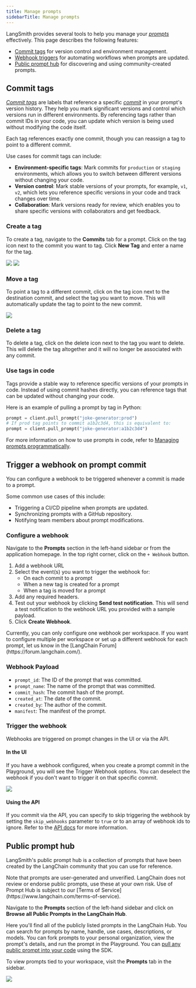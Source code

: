 ```yaml
---
title: Manage prompts
sidebarTitle: Manage prompts
---
```


LangSmith provides several tools to help you manage your [_prompts_](/langsmith/prompt-engineering-concepts) effectively. This page describes the following features:

- [Commit tags](#commit-tags) for version control and environment management.
- [Webhook triggers](#trigger-a-webhook-on-prompt-commit) for automating workflows when prompts are updated.
- [Public prompt hub](#public-prompt-hub) for discovering and using community-created prompts.

## Commit tags

[_Commit tags_](/langsmith/prompt-engineering-concepts#tags) are labels that reference a specific [_commit_](/langsmith/prompt-engineering-concepts#commits) in your prompt's version history. They help you mark significant versions and control which versions run in different environments. By referencing tags rather than commit IDs in your code, you can update which version is being used without modifying the code itself.

Each tag references exactly one commit, though you can reassign a tag to point to a different commit.

Use cases for commit tags can include:

- **Environment-specific tags**: Mark commits for `production` or `staging` environments, which allows you to switch between different versions without changing your code.
- **Version control**: Mark stable versions of your prompts, for example, `v1`, `v2`, which lets you reference specific versions in your code and track changes over time.
- **Collaboration**: Mark versions ready for review, which enables you to share specific versions with collaborators and get feedback.

### Create a tag

To create a tag, navigate to the **Commits** tab for a prompt. Click on the tag icon next to the commit you want to tag. Click **New Tag** and enter a name for the tag.

![](/langsmith/images/commits-tab.png) ![](/langsmith/images/create-new-prompt-tag.png)

### Move a tag

To point a tag to a different commit, click on the tag icon next to the destination commit, and select the tag you want to move. This will automatically update the tag to point to the new commit.

![](/langsmith/images/move-prompt-tag.png)

### Delete a tag

To delete a tag, click on the delete icon next to the tag you want to delete. This will delete the tag altogether and it will no longer be associated with any commit.

### Use tags in code

Tags provide a stable way to reference specific versions of your prompts in code. Instead of using commit hashes directly, you can reference tags that can be updated without changing your code.

Here is an example of pulling a prompt by tag in Python:

```python
prompt = client.pull_prompt("joke-generator:prod")
# If prod tag points to commit a1b2c3d4, this is equivalent to:
prompt = client.pull_prompt("joke-generator:a1b2c3d4")
```

For more information on how to use prompts in code, refer to [Managing prompts programmatically](/langsmith/manage-prompts-programmatically).

## Trigger a webhook on prompt commit

You can configure a webhook to be triggered whenever a commit is made to a prompt.

Some common use cases of this include:

* Triggering a CI/CD pipeline when prompts are updated.
* Synchronizing prompts with a GitHub repository.
* Notifying team members about prompt modifications.

### Configure a webhook

Navigate to the **Prompts** section in the left-hand sidebar or from the application homepage. In the top right corner, click on the `+ Webhook` button.

1. Add a webhook URL
2. Select the event(s) you want to trigger the webhook for:
    - On each commit to a prompt
    - When a new tag is created for a prompt
    - When a tag is moved for a prompt
3. Add any required headers.
4. Test out your webhook by clicking **Send test notification**. This will send a test notification to the webhook URL you provided with a sample payload.
4. Click **Create Webhook**.

<Note>
Currently, you can only configure one webhook per workspace. If you want to configure multiple per workspace or set up a different webhook for each prompt, let us know in the [LangChain Forum](https://forum.langchain.com/).
</Note>

### Webhook Payload

- `prompt_id`: The ID of the prompt that was committed.
- `prompt_name`: The name of the prompt that was committed.
- `commit_hash`: The commit hash of the prompt.
- `created_at`: The date of the commit.
- `created_by`: The author of the commit.
- `manifest`: The manifest of the prompt.


### Trigger the webhook
Webhooks are triggered on prompt changes in the UI or via the API.

#### In the UI
If you have a webhook configured, when you create a prompt commit in the Playground, you will see the Trigger Webhook options. You can deselect the webhook if you don't want to trigger it on that specific commit.

![](/langsmith/images/commit-prompt-playground.png)

#### Using the API

If you commit via the API, you can specify to skip triggering the webhook by setting the `skip_webhooks` parameter to `true` or to an array of webhook ids to ignore. Refer to the [API docs](https://api.smith.langchain.com/redoc#tag/commits/operation/create_commit_api_v1_commits__owner___repo__post) for more information.

## Public prompt hub

LangSmith's public prompt hub is a collection of prompts that have been created by the LangChain community that you can use for reference.

<Note>
Note that prompts are user-generated and unverified. LangChain does not review or endorse public prompts, use these at your own risk. Use of Prompt Hub is subject to our [Terms of Service](https://www.langchain.com/terms-of-service).
</Note>

Navigate to the **Prompts** section of the left-hand sidebar and click on **Browse all Public Prompts in the LangChain Hub**.

Here you'll find all of the publicly listed prompts in the LangChain Hub. You can search for prompts by name, handle, use cases, descriptions, or models. You can fork prompts to your personal organization, view the prompt's details, and run the prompt in the Playground. You can [pull any public prompt into your code](/langsmith/manage-prompts-programmatically) using the SDK.

To view prompts tied to your workspace, visit the **Prompts** tab in the sidebar.

![](/langsmith/images/prompts-tab.png)
